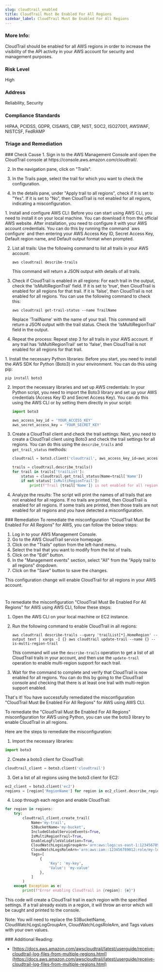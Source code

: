 ```yaml
---
slug: cloudtrail_enabled
title: CloudTrail Must Be Enabled For All Regions
sidebar_label: CloudTrail Must Be Enabled For All Regions
---
```


### More Info:

CloudTrail should be enabled for all AWS regions in order to increase the visibility of the API activity in your AWS account for security and management purposes.

### Risk Level

High

### Address

Reliability, Security

### Compliance Standards

HIPAA, PCIDSS, GDPR, CISAWS, CBP, NIST, SOC2, ISO27001, AWSWAF, NISTCSF, FedRAMP


### Triage and Remediation
<Tabs>

<Tab title='Cause'>
### Check Cause
<AccordionGroup>
<Accordion title='Using Console' defaultOpen='true'>
1. Sign in to the AWS Management Console and open the CloudTrail console at https://console.aws.amazon.com/cloudtrail/.

2. In the navigation pane, click on "Trails". 

3. In the Trails page, select the trail for which you want to check the configuration.

4. In the details pane, under "Apply trail to all regions", check if it is set to "Yes". If it is set to "No", then CloudTrail is not enabled for all regions, indicating a misconfiguration.
</Accordion>

<Accordion title='Using CLI'>
1. Install and configure AWS CLI: Before you can start using AWS CLI, you need to install it on your local machine. You can download it from the official AWS website. After installation, you need to configure it with your AWS account credentials. You can do this by running the command `aws configure` and then entering your AWS Access Key ID, Secret Access Key, Default region name, and Default output format when prompted.

2. List all trails: Use the following command to list all trails in your AWS account:

    ```
    aws cloudtrail describe-trails
    ```

    This command will return a JSON output with details of all trails.

3. Check if CloudTrail is enabled in all regions: For each trail in the output, check the 'IsMultiRegionTrail' field. If it is set to 'true', then CloudTrail is enabled for all regions for that trail. If it is 'false', then CloudTrail is not enabled for all regions. You can use the following command to check this:

    ```
    aws cloudtrail get-trail-status --name TrailName
    ```

    Replace 'TrailName' with the name of your trail. This command will return a JSON output with the trail status. Check the 'IsMultiRegionTrail' field in the output.

4. Repeat the process: Repeat step 3 for all trails in your AWS account. If any trail has 'IsMultiRegionTrail' set to 'false', then CloudTrail is not enabled for all regions for that trail.
</Accordion>

<Accordion title='Using Python'>
1. Install the necessary Python libraries: Before you start, you need to install the AWS SDK for Python (Boto3) in your environment. You can do this using pip:

   ```
   pip install boto3
   ```

2. Import the necessary libraries and set up AWS credentials: In your Python script, you need to import the Boto3 library and set up your AWS credentials (Access Key ID and Secret Access Key). You can do this using the AWS CLI or by setting them directly in your script:

   ```python
   import boto3

   aws_access_key_id = 'YOUR_ACCESS_KEY'
   aws_secret_access_key = 'YOUR_SECRET_KEY'
   ```

3. Create a CloudTrail client and check the trail settings: Next, you need to create a CloudTrail client using Boto3 and check the trail settings for all regions. You can do this using the `describe_trails` and `get_trail_status` methods:

   ```python
   cloudtrail = boto3.client('cloudtrail', aws_access_key_id=aws_access_key_id, aws_secret_access_key=aws_secret_access_key)

   trails = cloudtrail.describe_trails()
   for trail in trails['trailList']:
       status = cloudtrail.get_trail_status(Name=trail['Name'])
       if not status['IsMultiRegionTrail']:
           print(f"Trail {trail['Name']} is not enabled for all regions.")
   ```

4. Analyze the results: The script will print the names of all trails that are not enabled for all regions. If no trails are printed, then CloudTrail is enabled for all regions. If some trails are printed, then those trails are not enabled for all regions and you have detected a misconfiguration.
</Accordion>

</AccordionGroup>
</Tab>

<Tab title='Remediation'>
### Remediation

<AccordionGroup>
<Accordion title='Using Console' defaultOpen='true'>
To remediate the misconfiguration "CloudTrail Must Be Enabled For All Regions" for AWS, you can follow the below steps:

1. Log in to your AWS Management Console.
2. Go to the AWS CloudTrail service homepage.
3. Click on the "Trails" option from the left-hand menu.
4. Select the trail that you want to modify from the list of trails.
5. Click on the "Edit" button.
6. In the "Management events" section, select "All" from the "Apply trail to all regions" dropdown.
7. Click on the "Save" button to save the changes.

This configuration change will enable CloudTrail for all regions in your AWS account.

#
</Accordion>

<Accordion title='Using CLI'>
To remediate the misconfiguration "CloudTrail Must Be Enabled For All Regions" for AWS using AWS CLI, follow these steps:

1. Open the AWS CLI on your local machine or EC2 instance.

2. Run the following command to enable CloudTrail in all regions:

   ```
   aws cloudtrail describe-trails --query 'trailList[*].HomeRegion' --output text | xargs -I {} aws cloudtrail update-trail --name {} --is-multi-region-trail
   ```

   This command will use the `describe-trails` operation to get a list of all CloudTrail trails in your account, and then use the `update-trail` operation to enable multi-region support for each trail.

3. Wait for the command to complete and verify that CloudTrail is now enabled for all regions. You can do this by going to the CloudTrail console and checking that there is at least one trail with multi-region support enabled.

That's it! You have successfully remediated the misconfiguration "CloudTrail Must Be Enabled For All Regions" for AWS using AWS CLI.
</Accordion>

<Accordion title='Using Python'>
To remediate the "CloudTrail Must Be Enabled For All Regions" misconfiguration for AWS using Python, you can use the boto3 library to enable CloudTrail in all regions.

Here are the steps to remediate the misconfiguration:

1. Import the necessary libraries:

```python
import boto3
```

2. Create a boto3 client for CloudTrail:

```python
cloudtrail_client = boto3.client('cloudtrail')
```

3. Get a list of all regions using the boto3 client for EC2:

```python
ec2_client = boto3.client('ec2')
regions = [region['RegionName'] for region in ec2_client.describe_regions()['Regions']]
```

4. Loop through each region and enable CloudTrail:

```python
for region in regions:
    try:
        cloudtrail_client.create_trail(
            Name='my-trail',
            S3BucketName='my-bucket',
            IncludeGlobalServiceEvents=True,
            IsMultiRegionTrail=True,
            EnableLogFileValidation=True,
            CloudWatchLogsLogGroupArn='arn:aws:logs:us-east-1:123456789012:log-group:my-log-group:*',
            CloudWatchLogsRoleArn='arn:aws:iam::123456789012:role/my-log-role',
            Tags=[
                {
                    'Key': 'my-key',
                    'Value': 'my-value'
                },
            ]
        )
    except Exception as e:
        print(f"Error enabling CloudTrail in {region}: {e}")
```

This code will create a CloudTrail trail in each region with the specified settings. If a trail already exists in a region, it will throw an error which will be caught and printed to the console.

Note: You will need to replace the S3BucketName, CloudWatchLogsLogGroupArn, CloudWatchLogsRoleArn, and Tags values with your own values.
</Accordion>

</AccordionGroup>
</Tab>
</Tabs>
### Additional Reading:

- [https://docs.aws.amazon.com/awscloudtrail/latest/userguide/receive-cloudtrail-log-files-from-multiple-regions.html](https://docs.aws.amazon.com/awscloudtrail/latest/userguide/receive-cloudtrail-log-files-from-multiple-regions.html) 

